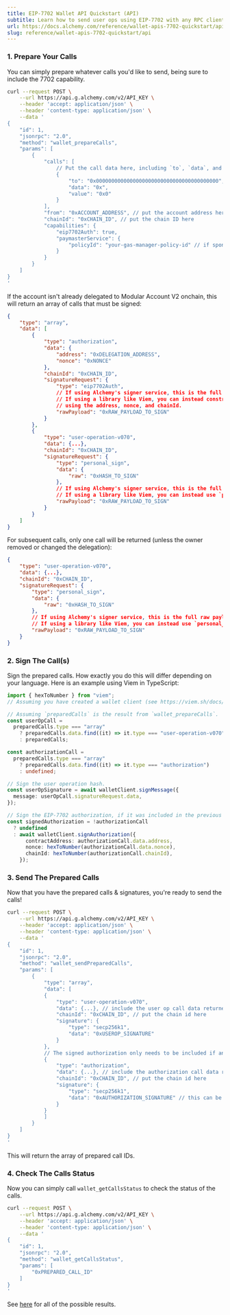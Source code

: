 ```yaml
---
title: EIP-7702 Wallet API Quickstart (API)
subtitle: Learn how to send user ops using EIP-7702 with any RPC client
url: https://docs.alchemy.com/reference/wallet-apis-7702-quickstart/api
slug: reference/wallet-apis-7702-quickstart/api
---
```


### 1. Prepare Your Calls

You can simply prepare whatever calls you'd like to send, being sure to include the 7702 capability.

```bash
curl --request POST \
    --url https://api.g.alchemy.com/v2/API_KEY \
    --header 'accept: application/json' \
    --header 'content-type: application/json' \
    --data '
{
    "id": 1,
    "jsonrpc": "2.0",
    "method": "wallet_prepareCalls",
    "params": [
        {
            "calls": [
                // Put the call data here, including `to`, `data`, and optional `value`.
                {
                    "to": "0x0000000000000000000000000000000000000000",
                    "data": "0x",
                    "value": "0x0"
                }
            ],
            "from": "0xACCOUNT_ADDRESS", // put the account address here
            "chainId": "0xCHAIN_ID", // put the chain ID here
            "capabilities": {
                "eip7702Auth": true,
                "paymasterService": {
                    "policyId": "your-gas-manager-policy-id" // if sponsoring gas, put your gas manager policy ID here
                }
            }
        }
    ]
}
'
```

If the account isn't already delegated to Modular Account V2 onchain, this will return an array of calls that must be signed:

```json
{
    "type": "array",
    "data": [
        {
            "type": "authorization",
            "data": {
                "address": "0xDELEGATION_ADDRESS",
                "nonce": "0xNONCE"
            },
            "chainId": "0xCHAIN_ID",
            "signatureRequest": {
                "type": "eip7702Auth",
                // If using Alchemy's signer service, this is the full raw payload to sign.
                // If using a library like Viem, you can instead construct the authorization
                // using the address, nonce, and chainId.
                "rawPayload": "0xRAW_PAYLOAD_TO_SIGN"
            }
        },
        {
            "type": "user-operation-v070",
            "data": {...},
            "chainId": "0xCHAIN_ID",
            "signatureRequest": {
                "type": "personal_sign",
                "data": {
                    "raw": "0xHASH_TO_SIGN"
                },
                // If using Alchemy's signer service, this is the full raw payload to sign.
                // If using a library like Viem, you can instead use `personal_sign` to sign the hash.
                "rawPayload": "0xRAW_PAYLOAD_TO_SIGN"
            }
        }
    ]
}
```

For subsequent calls, only one call will be returned (unless the owner removed or changed the delegation):

```json
{
    "type": "user-operation-v070",
    "data": {...},
    "chainId": "0xCHAIN_ID",
    "signatureRequest": {
        "type": "personal_sign",
        "data": {
            "raw": "0xHASH_TO_SIGN"
        },
        // If using Alchemy's signer service, this is the full raw payload to sign.
        // If using a library like Viem, you can instead use `personal_sign` to sign the hash.
        "rawPayload": "0xRAW_PAYLOAD_TO_SIGN"
    }
}
```

### 2. Sign The Call(s)

Sign the prepared calls. How exactly you do this will differ depending on your language. Here is an example using Viem in TypeScript:

```ts
import { hexToNumber } from "viem";
// Assuming you have created a wallet client (see https://viem.sh/docs/clients/wallet).

// Assuming `preparedCalls` is the result from `wallet_prepareCalls`.
const userOpCall =
  preparedCalls.type === "array"
    ? preparedCalls.data.find((it) => it.type === "user-operation-v070")
    : preparedCalls;

const authorizationCall =
  preparedCalls.type === "array"
    ? preparedCalls.data.find((it) => it.type === "authorization")
    : undefined;

// Sign the user operation hash.
const userOpSignature = await walletClient.signMessage({
  message: userOpCall.signatureRequest.data,
});

// Sign the EIP-7702 authorization, if it was included in the previous step's result.
const signedAuthorization = !authorizationCall
  ? undefined
  : await walletClient.signAuthorization({
      contractAddress: authorizationCall.data.address,
      nonce: hexToNumber(authorizationCall.data.nonce),
      chainId: hexToNumber(authorizationCall.chainId),
    });
```

### 3. Send The Prepared Calls

Now that you have the prepared calls & signatures, you're ready to send the calls!

```bash
curl --request POST \
    --url https://api.g.alchemy.com/v2/API_KEY \
    --header 'accept: application/json' \
    --header 'content-type: application/json' \
    --data '
{
    "id": 1,
    "jsonrpc": "2.0",
    "method": "wallet_sendPreparedCalls",
    "params": [
        {
            "type": "array",
            "data": [
            {
                "type": "user-operation-v070",
                "data": {...}, // include the user op call data returned from `wallet_prepareCalls`
                "chainId": "0xCHAIN_ID", // put the chain id here
                "signature": {
                    "type": "secp256k1",
                    "data": "0xUSEROP_SIGNATURE"
                }
            },
            // The signed authorization only needs to be included if an authorization was returned from `wallet_prepareCalls`.
            {
                "type": "authorization",
                "data": {...}, // include the authorization call data returned from `wallet_prepareCalls`
                "chainId": "0xCHAIN_ID", // put the chain id here
                "signature": {
                    "type": "secp256k1",
                    "data": "0xAUTHORIZATION_SIGNATURE" // this can be serialized in hex format, or a raw signature (r,s,v or r,s,yParity)
                }
            }
            ]
        }
    ]
}
'
```

This will return the array of prepared call IDs.

### 4. Check The Calls Status

Now you can simply call `wallet_getCallsStatus` to check the status of the calls.

```bash
curl --request POST \
    --url https://api.g.alchemy.com/v2/API_KEY \
    --header 'accept: application/json' \
    --header 'content-type: application/json' \
    --data '
{
    "id": 1,
    "jsonrpc": "2.0",
    "method": "wallet_getCallsStatus",
    "params": [
        "0xPREPARED_CALL_ID"
    ]
}
'
```

See [here](/docs/node/smart-wallets/wallet-api-endpoints/wallet-api-endpoints/wallet-get-calls-status) for all of the possible results.
